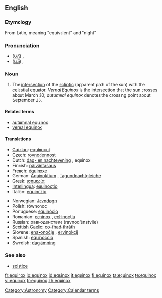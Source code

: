 ==English==

===Etymology===
From Latin, meaning "equivalent" and "night"

===Pronunciation===
*(''[[Received Pronunciation|UK]]'') {{IPA|/ˈiːkwəˌnɒks/}}, {{SAMPA|/"i:kw@%nQks/}}
*(''[[General American|US]]'') {{IPA|/ˈiːkwəˌnɑːks/}}, {{SAMPA|/"i:kw@%nA:ks/}}

===Noun===
{{en-noun|es}}

# The [[intersection]] of the [[ecliptic]] (apparent path of the sun) with the [[celestial]] [[equator]]. ''Vernal Equinox'' is the intersection that the [[sun]] crosses about March 20; ''autumnal equinox'' denotes the crossing point about September 23.

====Related terms====
*[[autumnal equinox]]
*[[vernal equinox]]

====Translations====
{{trans-top|the intersection of the ecliptic with the celestial equator}}
* [[Catalan]]: [[equinocci]] {{m}}
* Czech: [[rovnodennost]] {{f}}
* Dutch: [[dag- en nachtevening]] {{m}}, equinox {{m}}
* Finnish: [[päiväntasaus]]
* French: [[équinoxe]] {{m}}
* German: [[Äquinoktium]] {{n}}, [[Tagundnachtgleiche]] {{f}}
* Greek: [[ισημερία]] {{f}}
* [[Interlingua]]: [[equinoctio]]
* Italian: [[equinozio]] {{m}}
{{trans-mid}}
* Norwegian: [[Jevndøgn]] {{n}}
* Polish: równonoc {{f}}
* Portuguese: [[equinócio]] {{m}}
* Romanian: [[echinox]] {{n}}, [[echinocţiu]] {{n}}
* Russian: [[равноденствие]] (ravnod'énstvije) {{n}}
* [[Scottish Gaelic]]: [[co-fhad-thràth]] {{m}}
* Slovene: [[enakonočje]] {{n}}, [[ekvinokcij]] {{m}}
* Spanish: [[equinoccio]] {{m}}
* Swedish: [[dagjämning]]
{{trans-bottom}}

===See also===
*[[solstice]]

[[Category:Astronomy]]
[[Category:Calendar terms]]

[[fr:equinox]]
[[io:equinox]]
[[id:equinox]]
[[it:equinox]]
[[fi:equinox]]
[[ta:equinox]]
[[te:equinox]]
[[vi:equinox]]
[[tr:equinox]]
[[zh:equinox]]